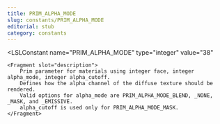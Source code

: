 ```yaml
---
title: PRIM_ALPHA_MODE
slug: constants/PRIM_ALPHA_MODE
editorial: stub
category: constants
---
```


<LSLConstant
	name="PRIM_ALPHA_MODE"
	type="integer"
	value="38"
>
	<Fragment slot="description">
		Prim parameter for materials using integer face, integer alpha_mode, integer alpha_cutoff.
		Defines how the alpha channel of the diffuse texture should be rendered.
		Valid options for alpha_mode are PRIM_ALPHA_MODE_BLEND, _NONE, _MASK, and _EMISSIVE.
		alpha_cutoff is used only for PRIM_ALPHA_MODE_MASK.
	</Fragment>
</LSLConstant>
